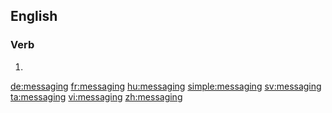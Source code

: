 ==English==

===Verb===
{{head|en}}

# {{present participle of|message|lang=en}}

[[de:messaging]]
[[fr:messaging]]
[[hu:messaging]]
[[simple:messaging]]
[[sv:messaging]]
[[ta:messaging]]
[[vi:messaging]]
[[zh:messaging]]